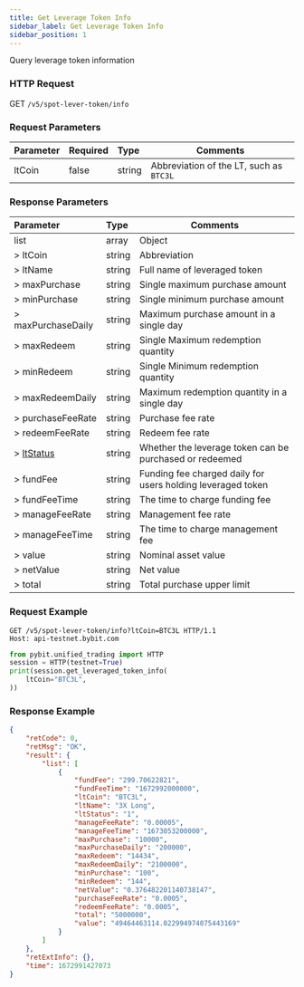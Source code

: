 ```yaml
---
title: Get Leverage Token Info
sidebar_label: Get Leverage Token Info
sidebar_position: 1
---
```

Query leverage token information

### HTTP Request
GET `/v5/spot-lever-token/info`

### Request Parameters
| Parameter | Required | Type | Comments|
|:----- |:-------|:-----|------ |
|ltCoin |false |string |Abbreviation of the LT, such as `BTC3L`|

### Response Parameters
| Parameter | Type | Comments|
|:----- |:-----|----- |
|list |array |Object |
|> ltCoin |string |Abbreviation |
|> ltName |string |Full name of leveraged token |
|> maxPurchase |string |Single maximum purchase amount |
|> minPurchase |string |Single minimum purchase amount |
|> maxPurchaseDaily |string |Maximum purchase amount in a single day |
|> maxRedeem |string |Single Maximum redemption quantity |
|> minRedeem |string |Single Minimum redemption quantity  |
|> maxRedeemDaily |string |Maximum redemption quantity in a single day |
|> purchaseFeeRate |string |Purchase fee rate |
|> redeemFeeRate |string |Redeem fee rate |
|> [ltStatus](../enum#ltstatus) |string |Whether the leverage token can be purchased or redeemed |
|> fundFee |string |Funding fee charged daily for users holding leveraged token |
|> fundFeeTime |string |The time to charge funding fee |
|> manageFeeRate |string |Management fee rate|
|> manageFeeTime |string |The time to charge management fee |
|> value |string |Nominal asset value |
|> netValue |string |Net value |
|> total |string |Total purchase upper limit |

### Request Example

<Tabs groupId="programming-languages">
<TabItem value="http" label="HTTP">

```http
GET /v5/spot-lever-token/info?ltCoin=BTC3L HTTP/1.1
Host: api-testnet.bybit.com
```

</TabItem>
<TabItem value="python" label="Python">

```python
from pybit.unified_trading import HTTP
session = HTTP(testnet=True)
print(session.get_leveraged_token_info(
    ltCoin="BTC3L",
))
```

</TabItem>
</Tabs>

### Response Example

```json
{
    "retCode": 0,
    "retMsg": "OK",
    "result": {
        "list": [
            {
                "fundFee": "299.70622821",
                "fundFeeTime": "1672992000000",
                "ltCoin": "BTC3L",
                "ltName": "3X Long",
                "ltStatus": "1",
                "manageFeeRate": "0.00005",
                "manageFeeTime": "1673053200000",
                "maxPurchase": "10000",
                "maxPurchaseDaily": "200000",
                "maxRedeem": "14434",
                "maxRedeemDaily": "2100000",
                "minPurchase": "100",
                "minRedeem": "144",
                "netValue": "0.376482201140738147",
                "purchaseFeeRate": "0.0005",
                "redeemFeeRate": "0.0005",
                "total": "5000000",
                "value": "49464463114.022994974075443169"
            }
        ]
    },
    "retExtInfo": {},
    "time": 1672991427073
}
```
